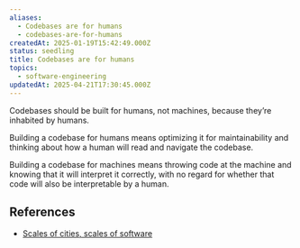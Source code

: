 ```yaml
---
aliases:
  - Codebases are for humans
  - codebases-are-for-humans
createdAt: 2025-01-19T15:42:49.000Z
status: seedling
title: Codebases are for humans
topics:
  - software-engineering
updatedAt: 2025-04-21T17:30:45.000Z
---
```

Codebases should be built for humans, not machines, because they’re inhabited by humans.

Building a codebase for humans means optimizing it for maintainability and thinking about how a human will read and navigate the codebase.

Building a codebase for machines means throwing code at the machine and knowing that it will interpret it correctly, with no regard for whether that code will also be interpretable by a human.

## References

- [Scales of cities, scales of software](https://linus.coffee/note/software-cities/)
